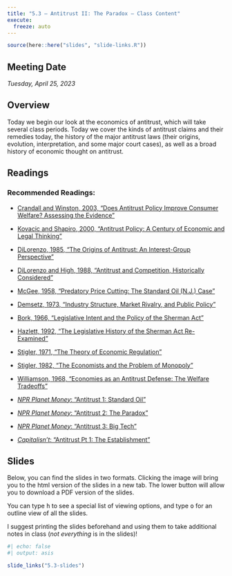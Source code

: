 ```yaml
---
title: "5.3 — Antitrust II: The Paradox — Class Content"
execute:
  freeze: auto
---
```


```r
source(here::here("slides", "slide-links.R"))
```

::: {.callout-note appearance=minimal}
# Meeting Date
*Tuesday, April 25, 2023*
:::

## <i class="fas fa-info-circle fa-lg"></i> Overview

Today we begin our look at the economics of antitrust, which will take several class periods. Today we cover the kinds of antitrust claims and their remedies today, the history of the major antitrust laws (their origins, evolution, interpretation, and some major court cases), as well as a broad history of economic thought on antitrust.

## <i class="fas fa-book-reader fa-lg"></i> Readings

### Recommended Readings:

- [<i class="fas fa-file-pdf"></i> Crandall and Winston, 2003, "Does Antitrust Policy Improve Consumer Welfare? Assessing the Evidence"](/files/readings/Crandall-Winston-2003.pdf)
- [<i class="fas fa-file-pdf"></i> Kovacic and Shapiro, 2000, "Antitrust Policy: A Century of Economic and Legal Thinking"](/files/readings/Kovacic-Shapiro-2000.pdf)
- [<i class="fas fa-file-pdf"></i> DiLorenzo, 1985, "The Origins of Antitrust: An Interest-Group Perspective"](/files/readings/DiLorenzo-1985.pdf)
- [<i class="fas fa-file-pdf"></i> DiLorenzo and High, 1988, "Antitrust and Competition, Historically Considered"](/files/readings/DiLorenzo-High-1988.pdf)
- [<i class="fas fa-file-pdf"></i> McGee, 1958, "Predatory Price Cutting: The Standard Oil (N.J.) Case"](/files/readings/McGee-1958.pdf)
- [<i class="fas fa-file-pdf"></i> Demsetz, 1973, "Industry Structure, Market Rivalry, and Public Policy"](/files/readings/Demsetz-1973.pdf)
- [<i class="fas fa-file-pdf"></i> Bork, 1966, "Legislative Intent and the Policy of the Sherman Act"](/files/readings/Bork-1966.pdf)
- [<i class="fas fa-file-pdf"></i> Hazlett, 1992, "The Legislative History of the Sherman Act Re-Examined"](/files/readings/Hazlett-1992.pdf)
- [<i class="fas fa-file-pdf"></i> Stigler, 1971, "The Theory of Economic Regulation"](/files/readings/Stigler-1971.pdf)
- [<i class="fas fa-file-pdf"></i> Stigler, 1982, "The Economists and the Problem of Monopoly"](/files/readings/Stigler-1982.pdf)
- [<i class="fas fa-file-pdf"></i> Williamson, 1968, "Economies as an Antitrust Defense: The Welfare Tradeoffs"](/files/readings/Williamson-1968.pdf)

- [<i class="fas fa-podcast"></i> *NPR Planet Money*: "Antitrust 1: Standard Oil"](https://www.npr.org/sections/money/2019/02/15/695131832/antitrust-1-standard-oil)
- [<i class="fas fa-podcast"></i> *NPR Planet Money*: "Antitrust 2: The Paradox"](https://www.npr.org/sections/money/2019/02/20/696342011/antitrust-2-the-paradox)
- [<i class="fas fa-podcast"></i> *NPR Planet Money*: "Antitrust 3: Big Tech"](https://www.npr.org/sections/money/2019/02/22/697170790/antitrust-3-big-tech)
- [<i class="fas fa-podcast"></i> *Capitalisn't*: "Antitrust Pt 1: The Establishment"](https://www.capitalisnt.com/episodes/a2603962)

## <i class="fas fa-chalkboard-teacher"></i> Slides

Below, you can find the slides in two formats. Clicking the image will bring you to the html version of the slides in a new tab. The lower button will allow you to download a PDF version of the slides. 

::: callout-tip
You can type <kbd>h</kbd> to see a special list of viewing options, and type <kbd>o</kbd> for an outline view of all the slides.
:::

I suggest printing the slides beforehand and using them to take additional notes in class (*not everything* is in the slides)!

```r
#| echo: false
#| output: asis

slide_links("5.3-slides")
```